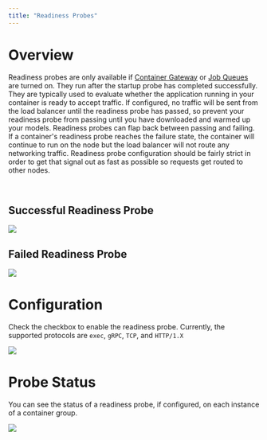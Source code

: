 ```yaml
---
title: "Readiness Probes"
---
```


# Overview

Readiness probes are only available if [Container Gateway](/container-engine/networking) or [Job Queues](/container-engine/job-queues) are turned on. They run after the startup probe has completed successfully. They are typically used to evaluate whether the application running in your container is ready to accept traffic. If configured, no traffic will be sent from the load balancer until the readiness probe has passed, so prevent your readiness probe from passing until you have downloaded and warmed up your models. Readiness probes can flap back between passing and failing. If a container's readiness probe reaches the failure state, the container will continue to run on the node but the load balancer will not route any networking traffic. Readiness probe configuration should be fairly strict in order to get that signal out as fast as possible so requests get routed to other nodes.

<br />

## Successful Readiness Probe

<img src="/container-engine/images/bca39c9-image1.png"/>

<br />

## Failed Readiness Probe

<img src="/container-engine/images/2a724dc-image1.png"/>

<br />

# Configuration

Check the checkbox to enable the readiness probe. Currently, the supported protocols are `exec`, `gRPC`, `TCP`, and `HTTP/1.X`

<img src="/container-engine/images/1a0226c-image.png"/>

<br />

# Probe Status

You can see the status of a readiness probe, if configured, on each instance of a container group.

<img src="/container-engine/images/43b86cb-image.png"/>

